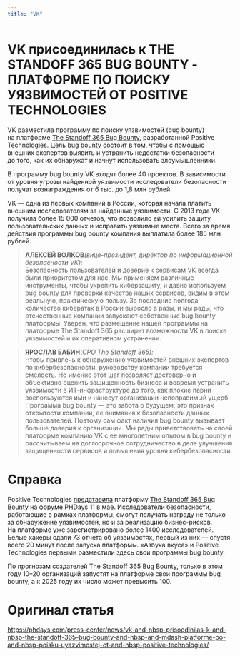 ```yaml
---
title: "VK"
---
```


# VK присоединилась к THE STANDOFF 365 BUG BOUNTY - ПЛАТФОРМЕ ПО ПОИСКУ УЯЗВИМОСТЕЙ ОТ POSITIVE TECHNOLOGIES

VK разместила программу по поиску уязвимостей (bug bounty) на платформе [The Standoff 365 Bug Bounty](https://bb.standoff365.com/), разработанной Positive Technologies. Цель bug bounty состоит в том, чтобы с помощью внешних экспертов выявить и устранить недостатки безопасности до того, как их обнаружат и начнут использовать злоумышленники.

В программу bug bounty VK входят более 40 проектов. В зависимости от уровня угрозы найденной уязвимости исследователи безопасности получат вознаграждения от 6 тыс. до 1,8 млн рублей.

VK --- одна из первых компаний в России, которая начала платить внешним исследователям за найденные уязвимости. С 2013 года VK получила более 15 000 отчетов, что позволило ей усилить защиту пользовательских данных и исправить уязвимые места. Всего за время действия программы bug bounty компания выплатила более 185 млн рублей.

> **АЛЕКСЕЙ ВОЛКОВ***(вице-президент, директор по информационной безопасности VK):*\
> Безопасность пользователей и доверие к сервисам VK всегда были приоритетом для нас. Мы применяем различные инструменты, чтобы укрепить киберзащиту, и давно используем bug bounty для проверки качества наших сервисов, видим в этом реальную, практическую пользу. За последние полгода количество кибератак в России выросло в разы, и мы рады, что отечественные компании запускают собственные bug bounty платформы. Уверен, что размещение нашей программы на платформе The Standoff 365 расширит возможности VK в поиске уязвимостей и их оперативном устранении.

> **ЯРОСЛАВ БАБИН**(*CPO The Standoff 365):*\
> Чтобы привлечь к обнаружению уязвимостей внешних экспертов по кибербезопасности, руководству компании требуется смелость. Но именно этот шаг позволяет достоверно и объективно оценить защищенность бизнеса и вовремя устранить уязвимости в ИТ-инфраструктуре до того, как плохие парни воспользуются ими и нанесут организации непоправимый ущерб. Программа bug bounty --- это забота о будущем; это признак открытости компании, ее внимания к безопасности данных пользователей. Поэтому сам факт наличия bug bounty вызывает больше доверия к организации. Мы рады приветствовать на своей платформе компанию VK с ее многолетним опытом в bug bounty и рассчитываем на долгосрочное сотрудничество в деле улучшения защищенности сервисов и повышения уровня кибербезопасности.

# Справка

Positive Technologies [представила](https://www.ptsecurity.com/ru-ru/about/news/the-standoff-365-na-phdays-11-prezentovali-platformu-bug-bounty/) платформу [The Standoff 365 Bug Bounty](http://bugbounty.standoff365.com/) на форуме PHDays 11 в мае. Исследователи безопасности, работающие в рамках платформы, смогут получать награду не только за обнаружение уязвимостей, но и за реализацию бизнес-рисков. На платформе уже зарегистрировано более 1400 исследователей. Белые хакеры сдали 73 отчета об уязвимостях, первый из них --- спустя всего 20 минут после запуска платформы. «Азбука вкуса» и Positive Technologies первыми разместили здесь свои программы bug bounty.

По прогнозам создателей The Standoff 365 Bug Bounty, только в этом году 10--20 организаций запустят на платформе свои программы bug bounty, а к 2025 году их число может превысить 100.

# Оригинал статья

<https://phdays.com/press-center/news/vk-and-nbsp-prisoedinilas-k-and-nbsp-the-standoff-365-bug-bounty-and-nbsp-and-mdash-platforme-po-and-nbsp-poisku-uyazvimostej-ot-and-nbsp-positive-technologies/>
